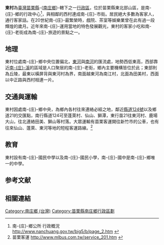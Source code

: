{{Infobox ROC Village or Li
| City/CountyName = 苗栗縣
| DivName         = 南-{庄}-鄉
| Village/LiName  = 東
| Village/Li      = 村
| OldName         = 
| AreaTotal       =
| HouseholdTotal  = 505
| PopTotal        = 1,503
| YearMonth       = 2007年11月
| Male            = 846
| Female          = 657
| Head            = 林瑞榮
| Sub             = 20
| Website         =
| Neighbors       = [[西村_(苗栗縣)|西村]]、[[南江村|南江村]]、[[東河村_(苗栗縣)|東河村]]、[[田美村|田美村]]
| MapLocation     = NZ East village.svg
| Map size        = 125px
| Address         = 東村16鄰中正路238號<ref>內政部民政司 http://www.moi.gov.tw/dca/regime05_1.asp?fork1_id=36&col2=%ABn%C9%DC%B6m{{dead link|date=2018年1月 |bot=InternetArchiveBot |fix-attempted=yes }}</ref>
| Phone           = 37-823451
| DataSource      = 戶口資料：[http://www.miaoli.gov.tw/station/household_detail.asp?household_id=1271&sid=36&sort=1&site_sn=50 苗栗縣政府]
}}
'''東村'''為[[臺灣|臺灣]][[苗栗縣|苗栗縣]]-{[[南庄鄉_(台灣)|南庄鄉]]}-轄下之一[[村|行政區]]，位於苗栗縣東北部山區，是南-{庄}-鄉的行政中心<ref name="南-{庄}-鄉公所網站">南-{庄}-鄉公所 行政概況 http://www.nanchuang.gov.tw/big5/b/page_2.htm {{Wayback|url=http://www.nanchuang.gov.tw/big5/b/page_2.htm |date=20100225121859 }}</ref>，與相鄰的西村連成南-{庄}-市街。居民絕大多數為客家人，通行客家話。在20世紀南-{庄}-最繁榮時，戲院、茶室等娛樂業曾在此有過一段輝煌的歲月。近年來南-{庄}-運用當地的特色發展觀光，東村的客家小吃和南-{庄}-老街成為南-{庄}-旅遊的景點之一。

==地理==
東村位處南-{庄}-鄉中央位置偏北，[[東河_(苗栗縣)|東河]]與[[南河|南河]]的匯流處，地勢西低東高，西部靠近[[南庄溪|南-{庄}-溪]]的區域是人口聚居的南-{庄}-老街，鄉內主要機構皆位於此；東部則為丘陵，最東以橫屏背與東河村為界，南面越東河為南江村，北面為田美村，西面以中正路與西村相連一片。

==交通與運輸==
東村因處南-{庄}-鄉中央，為鄉內各村往來連絡必經之地，鄰近[[縣道124號|縣道124號]]以及鄉道21的交匯點，南行縣道124可至蓬萊村、仙山、獅潭，東行苗21往東河村、鹿場大山，往北連絡田美、獅山等村落。大眾運輸有苗栗客運開往新竹市的公車，也有往來仙山、蓬萊、東河等地的短程客運路線。<ref>苗栗客運 http://www.mlbus.com.tw/service_201.htm {{Wayback|url=http://www.mlbus.com.tw/service_201.htm |date=20071128050451 }}</ref>

==教育==
東村設有南-{庄}-國民中學以及南-{庄}-國民小學，南-{庄}-國中是南-{庄}-鄉唯一的中學。

==参考文献==
<div class="references-small">
<references />
</div>

==相關連結==
{{南庄鄉 (臺灣)}}
{{tw-geo-stub}}

[[Category:南庄鄉_(台灣)|Category:南庄鄉 (台灣)]]
[[Category:苗栗縣南庄鄉行政區劃|Category:苗栗縣南庄鄉行政區劃]]